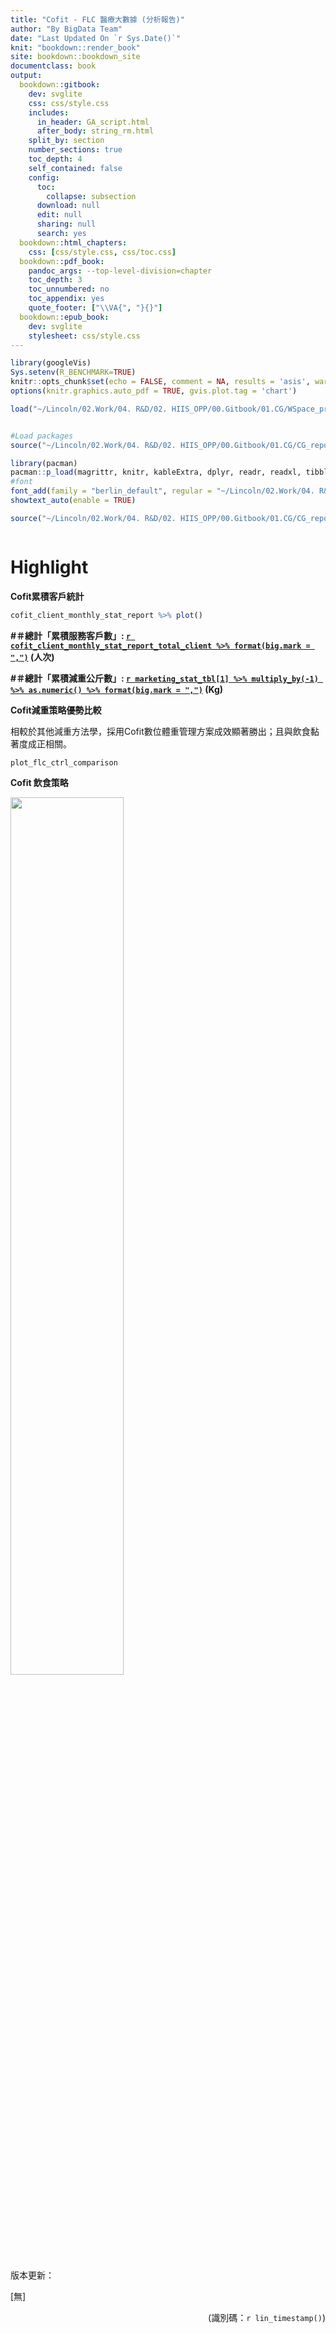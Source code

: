 ```yaml
---
title: "Cofit - FLC 醫療大數據 (分析報告)"
author: "By BigData Team"
date: "Last Updated On `r Sys.Date()`"
knit: "bookdown::render_book"
site: bookdown::bookdown_site
documentclass: book
output:
  bookdown::gitbook:
    dev: svglite
    css: css/style.css
    includes:
      in_header: GA_script.html
      after_body: string_rm.html
    split_by: section
    number_sections: true
    toc_depth: 4
    self_contained: false
    config:
      toc:
        collapse: subsection
      download: null
      edit: null
      sharing: null
      search: yes
  bookdown::html_chapters:
    css: [css/style.css, css/toc.css]
  bookdown::pdf_book:
    pandoc_args: --top-level-division=chapter
    toc_depth: 3
    toc_unnumbered: no
    toc_appendix: yes
    quote_footer: ["\\VA{", "}{}"]
  bookdown::epub_book:
    dev: svglite
    stylesheet: css/style.css
---
```


```r
library(googleVis)
Sys.setenv(R_BENCHMARK=TRUE)
knitr::opts_chunk$set(echo = FALSE, comment = NA, results = 'asis', warning = FALSE, error = FALSE, message = FALSE, fig.align = 'center')
options(knitr.graphics.auto_pdf = TRUE, gvis.plot.tag = 'chart')
```

```r

load("~/Lincoln/02.Work/04. R&D/02. HIIS_OPP/00.Gitbook/01.CG/WSpace_preproc.RData")


#Load packages
source("~/Lincoln/02.Work/04. R&D/02. HIIS_OPP/00.Gitbook/01.CG/CG_report/rscript/lin_function.R")

library(pacman)
pacman::p_load(magrittr, knitr, kableExtra, dplyr, readr, readxl, tibble, showtext, extraInserts, ggvenn, ggplot2,knitr, kableExtra, openxlsx, lubridate, cowplot, ggpubr, webshot, stringr, googleVis)
#font
font_add(family = "berlin_default", regular = "~/Lincoln/02.Work/04. R&D/02. HIIS_OPP/00.Gitbook/01.CG/CG_report/data/font/STHeiti Light.ttc")
showtext_auto(enable = TRUE)

source("~/Lincoln/02.Work/04. R&D/02. HIIS_OPP/00.Gitbook/01.CG/CG_report/rscript/04.cofit_flc.R")



```

# Highlight {#index .unnumbered}

**Cofit累積客戶統計**

```r
cofit_client_monthly_stat_report %>% plot()
```

**#＃總計「累積服務客戶數」: [`r cofit_client_monthly_stat_report_total_client %>% format(big.mark = ",")`]{.underline} (人次)**

**#＃總計「累積減重公斤數」: [`r marketing_stat_tbl[1] %>% multiply_by(-1) %>% as.numeric() %>% format(big.mark = ",")`]{.underline} (Kg)**

**Cofit減重策略優勢比較**

相較於其他減重方法學，採用Cofit數位體重管理方案成效顯著勝出；且與飲食黏著度成正相關。

```r
plot_flc_ctrl_comparison

```

**Cofit 飲食策略**

![](https://raw.githubusercontent.com/jim25287/Cofit_FLC/main/image/Diet_strategy.png){width="60%"}

<!-- Introduction context...(editing) -->

<!-- #### Disclaimer {.unnumbered} -->

<!-- The information in this report is provided ...(editing). -->

版本更新：

[無]

[(識別碼：`r lin_timestamp()`)]{style="float:right"}
